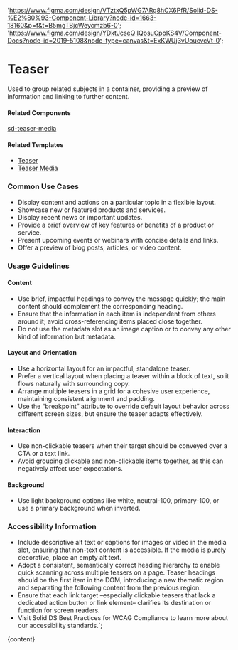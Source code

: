 

  'https://www.figma.com/design/VTztxQ5pWG7ARg8hCX6PfR/Solid-DS-%E2%80%93-Component-Library?node-id=1663-18160&p=f&t=B5mgTBjcWeycmzb6-0';
  'https://www.figma.com/design/YDktJcseQIIQbsuCpoKS4V/Component-Docs?node-id=2019-5108&node-type=canvas&t=ExKWUj3vUoucvcVt-0';

# Teaser

Used to group related subjects in a container, providing a preview of information and linking to further content.

<DefaultStory />

<DocumentationLinks storybookLink="${storybookLink}" figmaLibrary="${figmaLibrary}" figmaDocs="${figmaDocs}" />

#### Related Components

[sd-teaser-media](/?path=/docs/components-sd-teaser-media--docs)

#### Related Templates

- [Teaser](/?path=/docs/templates-teaser--docs)
- [Teaser Media](/?path=/docs/templates-teaser-media--docs)

### Common Use Cases

- Display content and actions on a particular topic in a flexible layout.
- Showcase new or featured products and services.
- Display recent news or important updates.
- Provide a brief overview of key features or benefits of a product or service.
- Present upcoming events or webinars with concise details and links.
- Offer a preview of blog posts, articles, or video content.

### Usage Guidelines

#### Content

- Use brief, impactful headings to convey the message quickly; the main content should complement the corresponding heading.
- Ensure that the information in each item is independent from others around it; avoid cross-referencing items placed close together.
- Do not use the metadata slot as an image caption or to convey any other kind of information but metadata.

#### Layout and Orientation

- Use a horizontal layout for an impactful, standalone teaser.
- Prefer a vertical layout when placing a teaser within a block of text, so it flows naturally with surrounding copy.
- Arrange multiple teasers in a grid for a cohesive user experience, maintaining consistent alignment and padding.
- Use the “breakpoint” attribute to override default layout behavior across different screen sizes, but ensure the teaser adapts effectively.

#### Interaction

- Use non-clickable teasers when their target should be conveyed over a CTA or a text link.
- Avoid grouping clickable and non-clickable items together, as this can negatively affect user expectations.

#### Background

- Use light background options like white, neutral-100, primary-100, or use a primary background when inverted.

### Accessibility Information

- Include descriptive alt text or captions for images or video in the media slot, ensuring that non-text content is accessible. If the media is purely decorative, place an empty alt text.
- Adopt a consistent, semantically correct heading hierarchy to enable quick scanning across multiple teasers on a page. Teaser headings should be the first item in the DOM, introducing a new thematic region and separating the following content from the previous region.
- Ensure that each link target –especially clickable teasers that lack a dedicated action button or link element– clarifies its destination or function for screen readers.
- Visit <sd-link href="https://www.figma.com/design/YDktJcseQIIQbsuCpoKS4V/Component-Docs?node-id=10708-5011&t=Z1FxSGWkmXG5r5sw-4" target="_blank">Solid DS Best Practices for WCAG Compliance</sd-link> to learn more about our accessibility standards.`;

<Meta title="Components/sd-teaser/Overview" />

<OverviewFormatter story={TeaserStories.Default}>{content}</OverviewFormatter>
